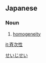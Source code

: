 ==Japanese==
{{ja-kanjitab|せい|じ|せい|yomi=o}}

===Noun===
{{ja-noun|せいじせい}}

# {{lb|ja|algebra}} [[homogeneity]]

[[Category:ja:Algebra|せいじせい]]

[[it:斉次性]]